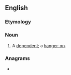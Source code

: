 ==English==

===Etymology===
{{compound|en|hang|by}}

===Noun===
{{en-noun|s|hang-bies}}

# {{lb|en|derogatory|obsolete}} A [[dependent]]; a [[hanger-on]].
#: {{rfquotek|Ben Jonson}}

===Anagrams===
* {{anagrams|en|a=abghny|bhangy}}